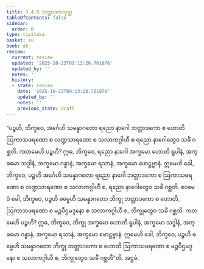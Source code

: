 ```yaml
---
title: 3.4.8 ဘတ္တာဒကသုတ္တ
tableOfContents: false
sidebar:
  order: 8
type: tipitaka
basket: su
book: a5
review:
  current: review
  updated: '2025-10-23T09:13:26.761876'
  updated_by: ''
  notes: ''
  history:
  - state: review
    date: '2025-10-23T09:13:26.761876'
    updated_by: ''
    notes: ''
    previous_state: draft
---
```



<ReviewStatus review={frontmatter.review} showDetails={true} />

<HypothesisAnnotation frontmatter={frontmatter} />

<DynamicBreadcrumb />

<Division number="138" book="a5" e="ch" v="16" p="138">

<Paragraph number="766" book="a5">
“ပဉ္စဟိ, ဘိက္ခဝေ, အင်္ဂေဟိ သမန္နာဂတော ရညော နာဂေါ ဘတ္တာဒကော စ ဟောတိ ဩကာသဖရဏော စ လဏ္ဍသာရဏော စ သလာကဂ္ဂါဟီ စ ရညော နာဂေါတွေဝ သင်္ခံ ဂစ္ဆတိ. ကတမေဟိ ပဉ္စဟိ? ဣဓ, ဘိက္ခဝေ, ရညော နာဂေါ အက္ခမော ဟောတိ ရူပါနံ, အက္ခမော သဒ္ဒါနံ, အက္ခမော ဂန္ဓာနံ, အက္ခမော ရသာနံ, အက္ခမော ဖောဋ္ဌဗ္ဗာနံ. ဣမေဟိ ခေါ, ဘိက္ခဝေ, ပဉ္စဟိ အင်္ဂေဟိ သမန္နာဂတော ရညော နာဂေါ ဘတ္တာဒကော စ ဩကာသဖရဏော စ လဏ္ဍသာရဏော စ သလာကဂ္ဂါဟီ စ, ရညော နာဂေါတွေဝ သင်္ခံ ဂစ္ဆတိ.
</Paragraph>

<Paragraph number="767" book="a5">
ဧဝမေဝံ ခေါ, ဘိက္ခဝေ, ပဉ္စဟိ ဓမ္မေဟိ သမန္နာဂတော ဘိက္ခု ဘတ္တာဒကော စ ဟောတိ, ဩကာသဖရဏော စ မဉ္စပီဌမဒ္ဒနော စ သလာကဂ္ဂါဟီ စ, ဘိက္ခုတွေဝ သင်္ခံ ဂစ္ဆတိ. ကတမေဟိ ပဉ္စဟိ? ဣဓ, ဘိက္ခဝေ, ဘိက္ခု အက္ခမော ဟောတိ ရူပါနံ, အက္ခမော သဒ္ဒါနံ, အက္ခမော ဂန္ဓာနံ, အက္ခမော ရသာနံ, အက္ခမော ဖောဋ္ဌဗ္ဗာနံ. ဣမေဟိ ခေါ, ဘိက္ခဝေ, ပဉ္စဟိ ဓမ္မေဟိ သမန္နာဂတော ဘိက္ခု ဘတ္တာဒကော စ ဟောတိ ဩကာသဖရဏော စ မဉ္စပီဌမဒ္ဒနော စ သလာကဂ္ဂါဟီ စ, ဘိက္ခုတွေဝ သင်္ခံ ဂစ္ဆတီ”တိ.

</Paragraph>
</Division>

<Paragraph number="768" type="center" book="a5">
အဋ္ဌမံ.
</Paragraph>